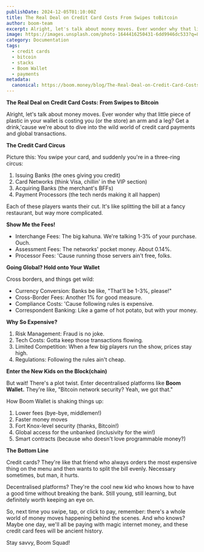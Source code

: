 ```yaml
---
publishDate: 2024-12-05T01:10:00Z
title: The Real Deal on Credit Card Costs From Swipes toBitcoin
author: boom-team
excerpt: Alright, let's talk about money moves. Ever wonder why that little piece of plastic in your wallet is costing you (or the store) an arm and a leg? Get a drink, 'cause we're about to dive into the wild world of credit card payments and global transactions.
image: https://images.unsplash.com/photo-1644416250431-6dd9946dc533?q=80&w=1932&auto=format&fit=crop&ixlib=rb-4.0.3&ixid=M3wxMjA3fDB8MHxwaG90by1wYWdlfHx8fGVufDB8fHx8fA%3D%3D
category: Documentation
tags:
  - credit cards
  - bitcoin
  - stacks
  - Boom Wallet
  - payments
metadata:
  canonical: https://boom.money/blog/The-Real-Deal-on-Credit-Card-Costs-From-Swipes-to-Bitcoin
---
```


**The Real Deal on Credit Card Costs: From Swipes to Bitcoin**

Alright, let's talk about money moves. Ever wonder why that little piece of plastic in your wallet is costing you (or the store) an arm and a leg? Get a drink,'cause we're about to dive into the wild world of credit card payments and global transactions.

**The Credit Card Circus**

Picture this: You swipe your card, and suddenly you're in a three-ring circus:

1. Issuing Banks (the ones giving you credit)
2. Card Networks (think Visa, chillin' in the VIP section)
3. Acquiring Banks (the merchant's BFFs)
4. Payment Processors (the tech nerds making it all happen)

Each of these players wants their cut. It's like splitting the bill at a fancy restaurant, but way more complicated.

**Show Me the Fees!**

- Interchange Fees: The big kahuna. We're talking 1-3% of your purchase. Ouch.
- Assessment Fees: The networks' pocket money. About 0.14%.
- Processor Fees: 'Cause running those servers ain't free, folks.

**Going Global? Hold onto Your Wallet**

Cross borders, and things get wild:

- Currency Conversion: Banks be like, "That'll be 1-3%, please!"
- Cross-Border Fees: Another 1% for good measure.
- Compliance Costs: 'Cause following rules is expensive.
- Correspondent Banking: Like a game of hot potato, but with your money.

**Why So Expensive?**

1. Risk Management: Fraud is no joke.
2. Tech Costs: Gotta keep those transactions flowing.
3. Limited Competition: When a few big players run the show, prices stay high.
4. Regulations: Following the rules ain't cheap.

**Enter the New Kids on the Block(chain)**

But wait! There's a plot twist. Enter decentralised platforms like **Boom Wallet.** They're like, "Bitcoin network security? Yeah, we got that."

How Boom Wallet is shaking things up:

1. Lower fees (bye-bye, middlemen!)
2. Faster money moves
3. Fort Knox-level security (thanks, Bitcoin!)
4. Global access for the unbanked (inclusivity for the win!)
5. Smart contracts (because who doesn't love programmable money?)

**The Bottom Line**

Credit cards? They're like that friend who always orders the most expensive thing on the menu and then wants to split the bill evenly. Necessary sometimes, but man, it hurts.

Decentralised platforms? They're the cool new kid who knows how to have a good time without breaking the bank. Still young, still learning, but definitely worth keeping an eye on.

So, next time you swipe, tap, or click to pay, remember: there's a whole world of money moves happening behind the scenes. And who knows? Maybe one day, we'll all be paying with magic internet money, and these credit card fees will be ancient history.

Stay savvy, Boom Squad!
